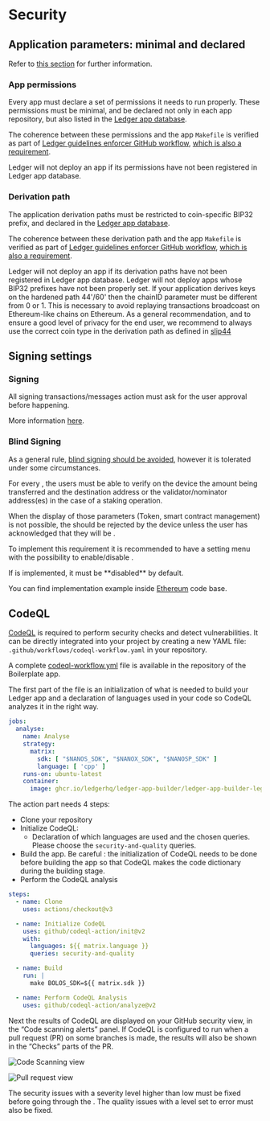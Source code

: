 

# Security


## Application parameters: minimal and declared

Refer to [this section](../../references/app-permissions) for further information.


### App permissions

Every app must declare a set of permissions it needs to run properly. These permissions must be minimal, and be declared
not only in each app repository, but also listed  in the
[Ledger app database](https://github.com/LedgerHQ/ledger-app-database).

The coherence between these permissions and the app `Makefile` is verified as part of
[Ledger guidelines enforcer GitHub workflow](https://github.com/ledgerhq/ledger-app-workflows),
[which is also a requirement](./development#workflows).

<Callout type="warning" emoji="⚠️">
  Ledger will not deploy an app if its permissions have not been registered in Ledger app database.
</Callout>

### Derivation path

The application derivation paths must be restricted to coin-specific BIP32 prefix, and declared in the
[Ledger app database](https://github.com/LedgerHQ/ledger-app-database).

The coherence between these derivation path and the app `Makefile` is verified as part of
[Ledger guidelines enforcer GitHub workflow](https://github.com/ledgerhq/ledger-app-workflows),
[which is also a requirement](./development#workflows).

<Callout type="warning" emoji="⚠️">
  Ledger will not deploy an app if its derivation paths have not been registered in Ledger app database.
</Callout>

<Callout type="warning" emoji="⚠️">
  Ledger will not deploy apps whose BIP32 prefixes have not been properly set.
</Callout>

<Callout type="warning" emoji="⚠️">
  If your application derives keys on the hardened path 44'/60' then the chainID parameter must be different from 0 or 1. This is necessary to avoid replaying transactions broadcoast on Ethereum-like chains on Ethereum. As a general recommendation, and to ensure a good level of privacy for the end user, we recommend to always use the correct coin type in the derivation path as defined in <a href='https://github.com/satoshilabs/slips/blob/master/slip-0044.md' className='alert-link'> slip44 </a>
</Callout>

## Signing settings

### Signing

<Callout type="warning" emoji="⚠️">
  All signing transactions/messages action must ask for the user approval before happening.
</Callout>

More information [here](../../explanation/cryptography#signingdisclosing-keys).


### Blind Signing

As a general rule, [blind signing should be avoided](../../explanation/cryptography#avoid-blindly-signing-data), however it is tolerated under some circumstances.


For every <Glossary word="transaction"></Glossary>, the users must be able to verify on the device the amount being transferred and the destination address or the validator/nominator address(es) in the case of a staking operation.

When the display of those parameters (Token, smart contract management) is not possible, the <Glossary word="transaction"></Glossary> should be rejected by the device unless the user has acknowledged that they will be <Glossary word="blind signing"></Glossary>.

To implement this requirement it is recommended to have a setting menu with the possibility to enable/disable <Glossary word="blind signing"></Glossary>.

<Callout type="warning" emoji="⚠️">
    If <Glossary word="blind signing"></Glossary> is implemented, it must be **disabled** by default.
</Callout>


You can find implementation example inside [Ethereum](https://github.com/LedgerHQ/app-ethereum) code base.

## CodeQL

[CodeQL](https://codeql.github.com/docs/) is required to perform security checks and detect vulnerabilities.
It can be directly integrated into your project by creating a new YAML file: `.github/workflows/codeql-workflow.yaml` in your repository.

A complete [codeql-workflow.yml](https://github.com/LedgerHQ/app-boilerplate/blob/0cdb0059e4f374b796b25ed347202c5e4e3e558a/.github/workflows/codeql-workflow.yml) file is available in the repository of the Boilerplate app.

The first part of the file is an initialization of what is needed to build your Ledger app and a declaration of languages used in your code so CodeQL analyzes it in the right way.

```yaml copy
jobs:
  analyse:
    name: Analyse
    strategy:
      matrix:
        sdk: [ "$NANOS_SDK", "$NANOX_SDK", "$NANOSP_SDK" ]
        language: [ 'cpp' ]
    runs-on: ubuntu-latest
    container:
      image: ghcr.io/ledgerhq/ledger-app-builder/ledger-app-builder-legacy:latest
```

The action part needs 4 steps:

- Clone your repository
- Initialize CodeQL:
  - Declaration of which languages are used and the chosen queries. Please choose the `security-and-quality` queries.
- Build the app. Be careful : the initialization of CodeQL needs to be done before building the app so that CodeQL makes the code dictionary during the building stage.
- Perform the CodeQL analysis

```yaml copy
steps:
  - name: Clone
    uses: actions/checkout@v3

  - name: Initialize CodeQL
    uses: github/codeql-action/init@v2
    with:
      languages: ${{ matrix.language }}
      queries: security-and-quality

  - name: Build
    run: |
      make BOLOS_SDK=${{ matrix.sdk }}

  - name: Perform CodeQL Analysis
    uses: github/codeql-action/analyze@v2
```

Next the results of CodeQL are displayed on your GitHub security view, in the “Code scanning alerts” panel. If CodeQL is configured to run when a pull request (PR) on some branches is made, the results will also be shown in the “Checks” parts of the PR.

![Code Scanning view](/device-app/codeql_codescanning_view.png)

![Pull request view](/device-app/codeql_pr_view.png)

The security issues with a severity level higher than low must be fixed before going through the <Glossary word="security audit"></Glossary>. The quality issues with a level set to error must also be fixed.